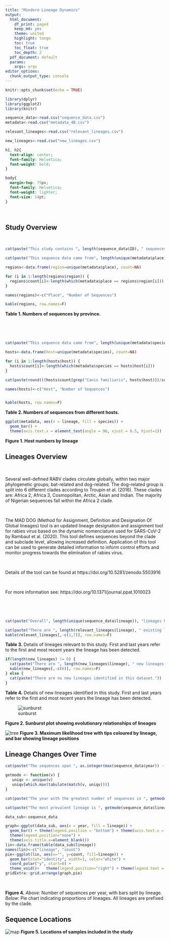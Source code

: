 ```yaml
---
title: "Mindoro Lineage Dynamics"
output: 
  html_document:
    df_print: paged
    keep_md: yes
    theme: united
    highlight: tango
    toc: true
    toc_float: true
    toc_depth: 2
  pdf_document: default
  params:
    args: args
editor_options: 
  chunk_output_type: console
---
```


```r
knitr::opts_chunk$set(echo = TRUE)

```

```r

library(dplyr)
library(ggplot2)
library(knitr)

sequence_data<-read.csv("sequence_data.csv")
metadata<-read.csv("metadata_4B.csv")

relevant_lineages<-read.csv("relevant_lineages.csv")

new_lineages<-read.csv("new_lineages.csv")

```

```css
h1, h2{
  text-align: center;
  font-family: Helvetica;
  font-weight: bold;
}

body{
  margin-top: 75px;
  font-family: Helvetica;
  font-weight: lighter;
  font-size: 14pt;
}

```

$~$

## Study Overview

$~$
$~$

```r

cat(paste("This study contains ", length(sequence_data$ID), " sequences from between ", min(sequence_data$year), " and ", max(sequence_data$year), ".", sep = ""))

cat(paste("This sequence data came from", length(unique(metadata$place)), "different places. "))

regions<-data.frame(region=unique(metadata$place), count=NA)

for (i in 1:length(regions$region)) {
  regions$count[i]<-length(which(metadata$place == regions$region[i]))
}

names(regions)<-c("Place", "Number of Sequences")

kable(regions, row.names=F)
```
<strong>**Table 1.** Numbers of sequences by province. </strong>



$~$
$~$


$~$

```r
cat(paste("This sequence data came from", length(unique(metadata$species)), "different hosts. "))

hosts<-data.frame(host=unique(metadata$species), count=NA)

for (i in 1:length(hosts$host)) {
  hosts$count[i]<-length(which(metadata$species == hosts$host[i]))
}

cat(paste(round(((hosts$count[grep("Canis familiaris", hosts$host)])/sum(hosts$count))*100, digits = 2)), "% of these are from dogs.", sep = "")

names(hosts)<-c("Host", "Number of Sequences")


kable(hosts, row.names=F)
```

<strong>**Table 2.** Numbers of sequences from different hosts. </strong>

```r


ggplot(metadata, aes(x = lineage, fill = species)) + 
  geom_bar() +
  theme(axis.text.x = element_text(angle = 90, vjust = 0.5, hjust=1))
```

<strong>**Figure 1.** Host numbers by lineage </strong>

\newpage


## Lineages Overview



$~$
$~$

Several well-defined RABV clades circulate globally, within two major phylogenetic groups; bat-related and dog-related. The dog-related group is split into 6 different clades according to Troupin et al. (2016). These clades are: Africa 2, Africa 3, Cosmopolitan, Arctic, Asian and Indian. The majority of Nigerian sequences fall within the Africa 2 clade.


$~$

The MAD DOG (Method for Assignment, Definition and Designation Of Global lineages) tool is an updated lineage designation and assignment tool for rabies virus based on the dynamic nomenclature used for SARS-CoV-2 by Rambaut et al. (2020). This tool defines sequences beyond the clade and subclade level, allowing increased definition. Application of this tool can be used to generate detailed information to inform control efforts and monitor progress towards the elimination of rabies virus.

$~$

Details of the tool can be found at https://doi.org/10.5281/zenodo.5503916

$~$

For more information see: https://doi.org/10.1371/journal.ppat.1010023

$~$


$~$
$~$
\newpage
```r
cat(paste("Overall", length(unique(sequence_data$lineage)), "lineages have been detected in this study.", (length(relevant_lineages$lineage)+length(new_lineages$lineage)) - length(unique(sequence_data$lineage)), "lineages are included here that have not been seen in this study, but are direct parents of lineages in this study, so are included for relevant evolutionary investigations."))

cat(paste("There are ", length(relevant_lineages$lineage), " existing lineages relevant to this study."))
kable(relevant_lineages[,-c(1,7)], row.names=F)
```
**Table 3.** Details of lineages relevant to this study. First and last years refer to the first and most recent years the lineage has been detected. 

```r
if(length(new_lineages) != 0) {
  cat(paste("There are ", length(new_lineages$lineage), " new lineages identified in this dataset."))
  kable(new_lineages[,-c(6)], row.names=F)
} else {
  cat(paste("There are no new lineages identified in this dataset."))
}
```
**Table 4.** Details of new lineages identified in this study. First and last years refer to the first and most recent years the lineage has been detected. 

![sunburst](sunburst.png)


<strong>**Figure 2.** Sunburst plot showing evolutionary relationships of lineages </strong>

![tree](tree.png)
<strong>**Figure 3.** Maximum likelihood tree with tips coloured by lineage, and bar showing lineage positions </strong>


\newpage

## Lineage Changes Over Time

```r
cat(paste("The sequences span ", as.integer(max(sequence_data$year)) - as.integer(min(sequence_data$year)), " years from ", min(sequence_data$year), " to ", max(sequence_data$year),". ", sep = ""))

getmode <- function(v) {
   uniqv <- unique(v)
   uniqv[which.max(tabulate(match(v, uniqv)))]
}

cat(paste("The year with the greatest number of sequences is ", getmode(sequence_data$year), " with ", length(which(sequence_data$year == getmode(sequence_data$year))), " sequences."))

cat(paste("The most prevalent lineage is ", getmode(sequence_data$lineage), " with ", length(which(sequence_data$lineage == getmode(sequence_data$lineage))), " sequences."))
```

```r

data_sub<-sequence_data

graph<-ggplot(data_sub, aes(x = year, fill = lineage)) + 
  geom_bar() + theme(legend.position = "bottom") + theme(axis.text.x = element_text(size = 7)) + 
  theme(legend.position="none") +
  theme(axis.title.x=element_blank()) 
lin<-data.frame(table(data_sub$lineage))
names(lin)<-c("lineage", "count")
pie<-ggplot(lin, aes(x="", y=count, fill=lineage)) +
  geom_bar(stat="identity", width=1, color="white") +
  coord_polar("y", start=0) +
  theme_void()+   theme(legend.position="right") + theme(legend.text = element_text(size=7)) +theme(legend.key.size = unit(0.45,"cm"))+theme(legend.title = element_blank())
gridExtra::grid.arrange(graph,pie)
```
$~$

**Figure 4.** *Above:* Number of sequences per year, with bars split by lineage. *Below:* Pie chart indicating proportions of lineages. All lineages are prefixed by the clade.

## Sequence Locations
![map](country_plot.png)
<strong>**Figure 5.** Locations of samples included in the study</strong>

